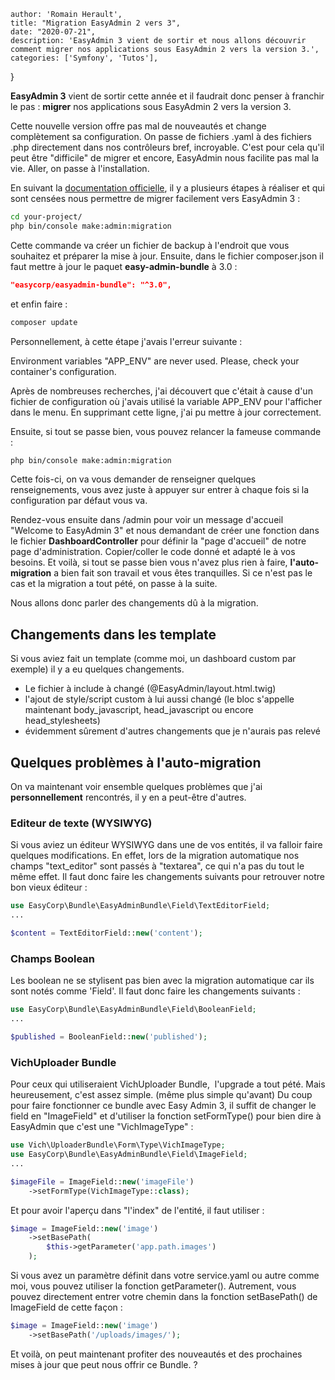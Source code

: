 
    author: 'Romain Herault',
    title: "Migration EasyAdmin 2 vers 3",
    date: "2020-07-21",
    description: 'EasyAdmin 3 vient de sortir et nous allons découvrir comment migrer nos applications sous EasyAdmin 2 vers la version 3.',
    categories: ['Symfony', 'Tutos'],
}


**EasyAdmin 3** vient de sortir cette année et il faudrait donc penser à franchir le pas : **migrer** nos applications sous EasyAdmin 2 vers la version 3.

Cette nouvelle version offre pas mal de nouveautés et change complètement sa configuration. On passe de fichiers .yaml à des fichiers .php directement dans nos contrôleurs bref, incroyable. C'est pour cela qu'il peut être "difficile" de migrer et encore, EasyAdmin nous facilite pas mal la vie.
Aller, on passe à l'installation.

En suivant la [documentation officielle](https://symfony.com/doc/master/bundles/EasyAdminBundle/upgrade.html), il y a plusieurs étapes à réaliser et qui sont censées nous permettre de migrer facilement vers EasyAdmin 3 :

```bash
cd your-project/
php bin/console make:admin:migration
```

Cette commande va créer un fichier de backup à l'endroit que vous souhaitez et préparer la mise à jour.
Ensuite, dans le fichier composer.json il faut mettre à jour le paquet **easy-admin-bundle** à 3.0 :

```json
"easycorp/easyadmin-bundle": "^3.0",
```

et enfin faire :

```bash
composer update
```

Personnellement, à cette étape j'avais l'erreur suivante :

Environment variables "APP\_ENV" are never used. Please, check your container's configuration.

Après de nombreuses recherches, j'ai découvert que c'était à cause d'un fichier de configuration où j'avais utilisé la variable APP\_ENV pour l'afficher dans le menu. En supprimant cette ligne, j'ai pu mettre à jour correctement.

Ensuite, si tout se passe bien, vous pouvez relancer la fameuse commande :

```bash
php bin/console make:admin:migration
```

Cette fois-ci, on va vous demander de renseigner quelques renseignements, vous avez juste à appuyer sur entrer à chaque fois si la configuration par défaut vous va.

Rendez-vous ensuite dans /admin pour voir un message d'accueil "Welcome to EasyAdmin 3" et nous demandant de créer une fonction dans le fichier **DashboardController** pour définir la "page d'accueil" de notre page d'administration.
Copier/coller le code donné et adapté le à vos besoins.
Et voilà, si tout se passe bien vous n'avez plus rien à faire, **l'auto-migration** a bien fait son travail et vous êtes tranquilles. Si ce n'est pas le cas et la migration a tout pété, on passe à la suite.

Nous allons donc parler des changements dû à la migration.

## Changements dans les template

Si vous aviez fait un template (comme moi, un dashboard custom par exemple) il y a eu quelques changements.

- Le fichier à include à changé (@EasyAdmin/layout.html.twig)
- l'ajout de style/script custom à lui aussi changé (le bloc s'appelle maintenant body\_javascript, head\_javascript ou encore head\_stylesheets)
- évidemment sûrement d'autres changements que je n'aurais pas relevé

## Quelques problèmes à l'auto-migration

On va maintenant voir ensemble quelques problèmes que j'ai **personnellement** rencontrés, il y en a peut-être d'autres.

### Editeur de texte (WYSIWYG)

Si vous aviez un éditeur WYSIWYG dans une de vos entités, il va falloir faire quelques modifications. En effet, lors de la migration automatique nos champs "text\_editor" sont passés à "textarea", ce qui n'a pas du tout le même effet.
Il faut donc faire les changements suivants pour retrouver notre bon vieux éditeur : 

```php
use EasyCorp\Bundle\EasyAdminBundle\Field\TextEditorField;
...

$content = TextEditorField::new('content');
```

### Champs Boolean

Les boolean ne se stylisent pas bien avec la migration automatique car ils sont notés comme 'Field'.
Il faut donc faire les changements suivants :

```php
use EasyCorp\Bundle\EasyAdminBundle\Field\BooleanField;
...

$published = BooleanField::new('published');
```

### VichUploader Bundle

Pour ceux qui utiliseraient VichUploader Bundle,  l'upgrade a tout pété. Mais heureusement, c'est assez simple. (même plus simple qu'avant)
Du coup pour faire fonctionner ce bundle avec Easy Admin 3, il suffit de changer le field en "ImageField" et d'utiliser la fonction setFormType() pour bien dire à EasyAdmin que c'est une "VichImageType" :

```php
use Vich\UploaderBundle\Form\Type\VichImageType;
use EasyCorp\Bundle\EasyAdminBundle\Field\ImageField;
...

$imageFile = ImageField::new('imageFile')
    ->setFormType(VichImageType::class);
```

Et pour avoir l'aperçu dans "l'index" de l'entité, il faut utiliser :

```php
$image = ImageField::new('image')
    ->setBasePath(
        $this->getParameter('app.path.images')
    );
```

Si vous avez un paramètre définit dans votre service.yaml ou autre comme moi, vous pouvez utiliser la fonction getParameter(). Autrement, vous pouvez directement entrer votre chemin dans la fonction setBasePath() de ImageField de cette façon : 

```php
$image = ImageField::new('image')
    ->setBasePath('/uploads/images/');
```

Et voilà, on peut maintenant profiter des nouveautés et des prochaines mises à jour que peut nous offrir ce Bundle. ?
